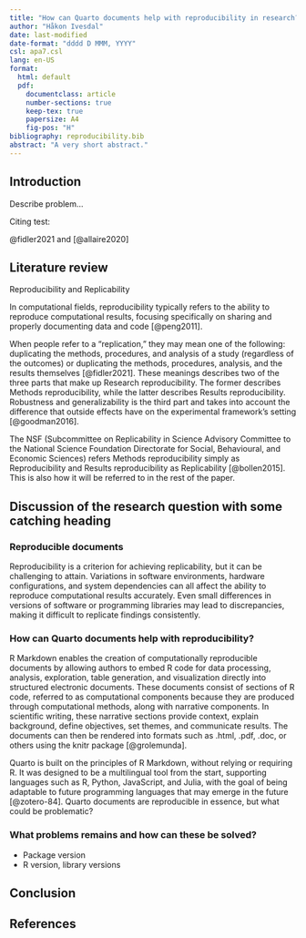 ```yaml
---
title: "How can Quarto documents help with reproducibility in research?"
author: "Håkon Ivesdal"
date: last-modified
date-format: "dddd D MMM, YYYY"
csl: apa7.csl
lang: en-US
format:
  html: default
  pdf:
    documentclass: article
    number-sections: true
    keep-tex: true
    papersize: A4
    fig-pos: "H"
bibliography: reproducibility.bib
abstract: "A very short abstract."
---
```


## Introduction

Describe problem...

Citing test:

@fidler2021 and [@allaire2020]

## Literature review

Reproducibility and Replicability

In computational fields, reproducibility typically refers to the ability to reproduce computational results, focusing specifically on sharing and properly documenting data and code [@peng2011].

When people refer to a "replication," they may mean one of the following: duplicating the methods, procedures, and analysis of a study (regardless of the outcomes) or duplicating the methods, procedures, analysis, and the results themselves [@fidler2021].
These meanings describes two of the three parts that make up Research reproducibility.
The former describes Methods reproducibility, while the latter describes Results reproducibility.
Robustness and generalizability is the third part and takes into account the difference that outside effects have on the experimental framework's setting [@goodman2016].

The NSF (Subcommittee on Replicability in Science Advisory Committee to the National Science Foundation Directorate for Social, Behavioural, and Economic Sciences) refers Methods reproducibility simply as Reproducibility and Results reproducibility as Replicability [@bollen2015].
This is also how it will be referred to in the rest of the paper.

## Discussion of the research question with some catching heading

### Reproducible documents

Reproducibility is a criterion for achieving replicability, but it can be challenging to attain.
Variations in software environments, hardware configurations, and system dependencies can all affect the ability to reproduce computational results accurately.
Even small differences in versions of software or programming libraries may lead to discrepancies, making it difficult to replicate findings consistently.

### How can Quarto documents help with reproducibility?

R Markdown enables the creation of computationally reproducible documents by allowing authors to embed R code for data processing, analysis, exploration, table generation, and visualization directly into structured electronic documents.
These documents consist of sections of R code, referred to as computational components because they are produced through computational methods, along with narrative components.
In scientific writing, these narrative sections provide context, explain background, define objectives, set themes, and communicate results.
The documents can then be rendered into formats such as .html, .pdf, .doc, or others using the knitr package [@grolemunda].

Quarto is built on the principles of R Markdown, without relying or requiring R.
It was designed to be a multilingual tool from the start, supporting languages such as R, Python, JavaScript, and Julia, with the goal of being adaptable to future programming languages that may emerge in the future [@zotero-84].
Quarto documents are reproducible in essence, but what could be problematic?

### What problems remains and how can these be solved?

-   Package version
-   R version, library versions

## Conclusion

## References
